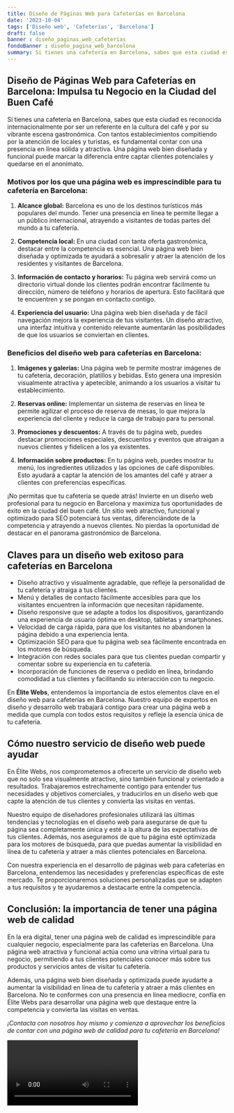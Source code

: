 ```yaml
---
title: Diseño de Páginas Web para Cafeterías en Barcelona
date: '2023-10-04'
tags: ['Diseño web', 'Cafeterías', 'Barcelona']
draft: false
banner : diseño_paginas_web_cafeterías
fondoBanner : diseño_pagina_web_barcelona
summary: Si tienes una cafetería en Barcelona, sabes que esta ciudad es reconocida internacionalmente por ser un referente en la cultura del café y por su vibrante escena gastronómica. Con tantos establecimientos compitiendo por la atención de locales y turistas, es fundamental contar con una presencia en línea sólida y atractiva. Una página web bien diseñada y funcional puede marcar la diferencia entre captar clientes potenciales y quedarse en el anonimato.
---
```


## **Diseño de Páginas Web para Cafeterías en Barcelona: Impulsa tu Negocio en la Ciudad del Buen Café**

Si tienes una cafetería en Barcelona, sabes que esta ciudad es reconocida internacionalmente por ser un referente en la cultura del café y por su vibrante escena gastronómica. Con tantos establecimientos compitiendo por la atención de locales y turistas, es fundamental contar con una presencia en línea sólida y atractiva. Una página web bien diseñada y funcional puede marcar la diferencia entre captar clientes potenciales y quedarse en el anonimato.

### **Motivos por los que una página web es imprescindible para tu cafetería en Barcelona:**

1. **Alcance global:** Barcelona es uno de los destinos turísticos más populares del mundo. Tener una presencia en línea te permite llegar a un público internacional, atrayendo a visitantes de todas partes del mundo a tu cafetería.

2. **Competencia local:** En una ciudad con tanta oferta gastronómica, destacar entre la competencia es esencial. Una página web bien diseñada y optimizada te ayudará a sobresalir y atraer la atención de los residentes y visitantes de Barcelona.

3. **Información de contacto y horarios:** Tu página web servirá como un directorio virtual donde los clientes podrán encontrar fácilmente tu dirección, número de teléfono y horarios de apertura. Esto facilitará que te encuentren y se pongan en contacto contigo.

4. **Experiencia del usuario:** Una página web bien diseñada y de fácil navegación mejora la experiencia de tus visitantes. Un diseño atractivo, una interfaz intuitiva y contenido relevante aumentarán las posibilidades de que los usuarios se conviertan en clientes.

### **Beneficios del diseño web para cafeterías en Barcelona:**

1. **Imágenes y galerías:** Una página web te permite mostrar imágenes de tu cafetería, decoración, platillos y bebidas. Esto genera una impresión visualmente atractiva y apetecible, animando a los usuarios a visitar tu establecimiento.

2. **Reservas online:** Implementar un sistema de reservas en línea te permite agilizar el proceso de reserva de mesas, lo que mejora la experiencia del cliente y reduce la carga de trabajo para tu personal.

3. **Promociones y descuentos:** A través de tu página web, puedes destacar promociones especiales, descuentos y eventos que atraigan a nuevos clientes y fidelicen a los ya existentes.

4. **Información sobre productos:** En tu página web, puedes mostrar tu menú, los ingredientes utilizados y las opciones de café disponibles. Esto ayudará a captar la atención de los amantes del café y atraer a clientes con preferencias específicas.

¡No permitas que tu cafetería se quede atrás! Invierte en un diseño web profesional para tu negocio en Barcelona y maximiza tus oportunidades de éxito en la ciudad del buen café. Un sitio web atractivo, funcional y optimizado para SEO potenciará tus ventas, diferenciándote de la competencia y atrayendo a nuevos clientes. No pierdas la oportunidad de destacar en el panorama gastronómico de Barcelona.

<GifSeo />

<Cta />

## Claves para un diseño web exitoso para cafeterías en Barcelona

- Diseño atractivo y visualmente agradable, que refleje la personalidad de tu cafetería y atraiga a tus clientes.
- Menú y detalles de contacto fácilmente accesibles para que los visitantes encuentren la información que necesitan rápidamente.
- Diseño responsive que se adapte a todos los dispositivos, garantizando una experiencia de usuario óptima en desktop, tabletas y smartphones.
- Velocidad de carga rápida, para que los visitantes no abandonen la página debido a una experiencia lenta.
- Optimización SEO para que tu página web sea fácilmente encontrada en los motores de búsqueda.
- Integración con redes sociales para que tus clientes puedan compartir y comentar sobre su experiencia en tu cafetería.
- Incorporación de funciones de reserva o pedido en línea, brindando comodidad a tus clientes y facilitando su interacción con tu negocio.

En **Élite Webs**, entendemos la importancia de estos elementos clave en el diseño web para cafeterías en Barcelona. Nuestro equipo de expertos en diseño y desarrollo web trabajará contigo para crear una página web a medida que cumpla con todos estos requisitos y refleje la esencia única de tu cafetería.

## Cómo nuestro servicio de diseño web puede ayudar

En Élite Webs, nos comprometemos a ofrecerte un servicio de diseño web que no solo sea visualmente atractivo, sino también funcional y orientado a resultados. Trabajaremos estrechamente contigo para entender tus necesidades y objetivos comerciales, y traducirlos en un diseño web que capte la atención de tus clientes y convierta las visitas en ventas.

Nuestro equipo de diseñadores profesionales utilizará las últimas tendencias y tecnologías en el diseño web para asegurarse de que tu página sea completamente única y esté a la altura de las expectativas de tus clientes. Además, nos aseguramos de que tu página esté optimizada para los motores de búsqueda, para que puedas aumentar la visibilidad en línea de tu cafetería y atraer a más clientes potenciales en Barcelona.

Con nuestra experiencia en el desarrollo de páginas web para cafeterías en Barcelona, entendemos las necesidades y preferencias específicas de este mercado. Te proporcionaremos soluciones personalizadas que se adapten a tus requisitos y te ayudaremos a destacarte entre la competencia.

## Conclusión: la importancia de tener una página web de calidad

En la era digital, tener una página web de calidad es imprescindible para cualquier negocio, especialmente para las cafeterías en Barcelona. Una página web atractiva y funcional actúa como una vitrina virtual para tu negocio, permitiendo a tus clientes potenciales conocer más sobre tus productos y servicios antes de visitar tu cafetería.

Además, una página web bien diseñada y optimizada puede ayudarte a aumentar la visibilidad en línea de tu cafetería y atraer a más clientes en Barcelona. No te conformes con una presencia en línea mediocre, confía en Élite Webs para desarrollar una página web que destaque entre la competencia y convierta las visitas en ventas.

*¡Contacta con nosotros hoy mismo y comienza a aprovechar los beneficios de contar con una página web de calidad para tu cafetería en Barcelona!*

<Video />

<CtaBot job='Cafeterías' city='Barcelona'/>

<Gmaps query='Barcelona+españa+maps' />
